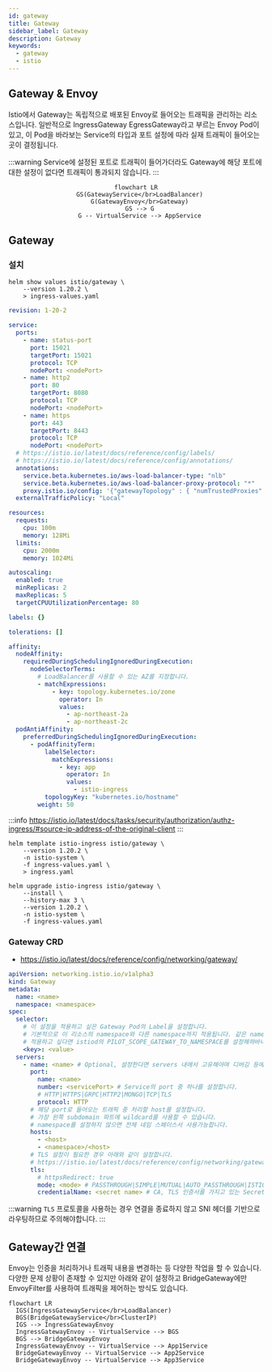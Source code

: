 ```yaml
---
id: gateway
title: Gateway
sidebar_label: Gateway
description: Gateway
keywords:
  - gateway
  - istio
---
```


## Gateway & Envoy

Istio에서 Gateway는 독립적으로 배포된 Envoy로 들어오는 트래픽을 관리하는 리소스입니다. 일반적으로 IngressGateway EgressGateway라고 부르는 Envoy Pod이 있고, 이 Pod을 바라보는 Service의 타입과 포트 설정에 따라 실재 트래픽이 들어오는 곳이 결정됩니다.

:::warning
Service에 설정된 포트로 트래픽이 들어가더라도 Gateway에 해당 포트에 대한 설정이 없다면 트래픽이 통과되지 않습니다.
:::

<center>

```mermaid
flowchart LR
  GS(GatewayService</br>LoadBalancer)
  G(GatewayEnvoy</br>Gateway)
  GS --> G
  G -- VirtualService --> AppService
```

</center>

## Gateway

### 설치

```shell
helm show values istio/gateway \
    --version 1.20.2 \
    > ingress-values.yaml
```

```yaml title="ingress-values.yaml"
revision: 1-20-2

service:
  ports:
    - name: status-port
      port: 15021
      targetPort: 15021
      protocol: TCP
      nodePort: <nodePort>
    - name: http2
      port: 80
      targetPort: 8080
      protocol: TCP
      nodePort: <nodePort>
    - name: https
      port: 443
      targetPort: 8443
      protocol: TCP
      nodePort: <nodePort>
  # https://istio.io/latest/docs/reference/config/labels/
  # https://istio.io/latest/docs/reference/config/annotations/
  annotations:
    service.beta.kubernetes.io/aws-load-balancer-type: "nlb"
    service.beta.kubernetes.io/aws-load-balancer-proxy-protocol: "*"
    proxy.istio.io/config: '{"gatewayTopology" : { "numTrustedProxies": 2 } }'
  externalTrafficPolicy: "Local"

resources:
  requests:
    cpu: 100m
    memory: 128Mi
  limits:
    cpu: 2000m
    memory: 1024Mi

autoscaling:
  enabled: true
  minReplicas: 2
  maxReplicas: 5
  targetCPUUtilizationPercentage: 80

labels: {}

tolerations: []

affinity:
  nodeAffinity:
    requiredDuringSchedulingIgnoredDuringExecution:
      nodeSelectorTerms:
        # LoadBalancer를 사용할 수 있는 AZ를 지정합니다.
        - matchExpressions:
            - key: topology.kubernetes.io/zone
              operator: In
              values:
                - ap-northeast-2a
                - ap-northeast-2c
  podAntiAffinity:
    preferredDuringSchedulingIgnoredDuringExecution:
      - podAffinityTerm:
          labelSelector:
            matchExpressions:
              - key: app
                operator: In
                values:
                  - istio-ingress
          topologyKey: "kubernetes.io/hostname"
        weight: 50
```

:::info
https://istio.io/latest/docs/tasks/security/authorization/authz-ingress/#source-ip-address-of-the-original-client
:::

```shell
helm template istio-ingress istio/gateway \
    --version 1.20.2 \
    -n istio-system \
    -f ingress-values.yaml \
    > ingress.yaml
```

```shell
helm upgrade istio-ingress istio/gateway \
    --install \
    --history-max 3 \
    --version 1.20.2 \
    -n istio-system \
    -f ingress-values.yaml
```

### Gateway CRD

- https://istio.io/latest/docs/reference/config/networking/gateway/

```yaml
apiVersion: networking.istio.io/v1alpha3
kind: Gateway
metadata:
  name: <name>
  namespace: <namespace>
spec:
  selector:
    # 이 설정을 적용하고 싶은 Gateway Pod의 Label을 설정합니다.
    # 기본적으로 이 리소스의 namespace와 다른 namespace까지 적용됩니다. 같은 namespace에만
    # 적용하고 싶다면 istiod의 PILOT_SCOPE_GATEWAY_TO_NAMESPACE를 설정해햐바니다.
    <key>: <value>
  servers:
    - name: <name> # Optional, 설정한다면 servers 내에서 고유해야며 디버깅 등에 사용됩니다.
      port:
        name: <name>
        number: <servicePort> # Service의 port 중 하나를 설정합니다.
        # HTTP|HTTPS|GRPC|HTTP2|MONGO|TCP|TLS
        protocol: HTTP
      # 해당 port로 들어오는 트래픽 중 처리할 host를 설정합니다.
      # 가장 왼쪽 subdomain 파트에 wildcard를 사용할 수 있습니다.
      # namespace를 설정하지 않으면 전체 네임 스페이스서 사용가능합니다.
      hosts:
        - <host>
        - <namespace>/<host>
      # TLS 설정이 필요한 경우 아래와 같이 설정합니다.
      # https://istio.io/latest/docs/reference/config/networking/gateway/#ServerTLSSettings
      tls:
        # httpsRedirect: true
        mode: <mode> # PASSTHROUGH|SIMPLE|MUTUAL|AUTO_PASSTHROUGH|ISTIO_MUTUAL
        credentialName: <secret name> # CA, TLS 인증서를 가지고 있는 Secret의 name
```

:::warning
`TLS` 프로토콜을 사용하는 경우 연결을 종료하지 않고 SNI 헤더를 기반으로 라우팅하므로 주의해야합니다.
:::

## Gateway간 연결

Envoy는 인증을 처리하거나 트래픽 내용을 변경하는 등 다양한 작업을 할 수 있습니다. 다양한 문제 상황이 존재할 수 있지만 아래와 같이 설정하고 BridgeGateway에만 EnvoyFilter를 사용하여 트래픽을 제어하는 방식도 있습니다.

```mermaid
flowchart LR
  IGS(IngressGatewayService</br>LoadBalancer)
  BGS(BridgeGatewayService</br>ClusterIP)
  IGS --> IngressGatewayEnvoy
  IngressGatewayEnvoy -- VirtualService --> BGS
  BGS --> BridgeGatewayEnvoy
  IngressGatewayEnvoy -- VirtualService --> App1Service
  BridgeGatewayEnvoy -- VirtualService --> App2Service
  BridgeGatewayEnvoy -- VirtualService --> App3Service
```
